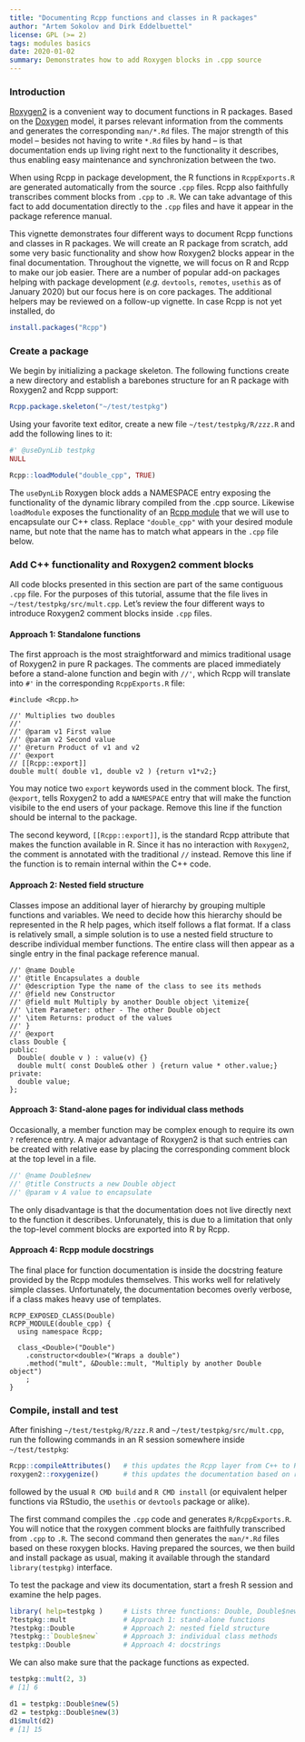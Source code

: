 ```yaml
---
title: "Documenting Rcpp functions and classes in R packages"
author: "Artem Sokolov and Dirk Eddelbuettel"
license: GPL (>= 2)
tags: modules basics
date: 2020-01-02
summary: Demonstrates how to add Roxygen blocks in .cpp source
---
```


### Introduction

[Roxygen2](https://cran.r-project.org/package=roxygen2) is a convenient way to document functions in
R packages. Based on the [Doxygen](https://en.wikipedia.org/wiki/Doxygen) model, it parses relevant
information from the comments and generates the corresponding `man/*.Rd` files. The major strength
of this model -- besides not having to write `*.Rd` files by hand -- is that documentation ends up
living right next to the functionality it describes, thus enabling easy maintenance and
synchronization between the two.

When using Rcpp in package development, the R functions in `RcppExports.R` are generated
automatically from the source `.cpp` files. Rcpp also faithfully transcribes comment blocks from
`.cpp` to `.R`. We can take advantage of this fact to add documentation directly to the `.cpp` files
and have it appear in the package reference manual.

This vignette demonstrates four different ways to document Rcpp functions and classes in R
packages. We will create an R package from scratch, add some very basic functionality and show how
Roxygen2 blocks appear in the final documentation. Throughout the vignette, we will focus on R
and Rcpp to make our job easier. There are a number of popular add-on packages helping with 
package development (_e.g._ `devtools`, `remotes`, `usethis` as of January 2020) but our focus here
is on core packages.  The additional helpers may be reviewed on a follow-up vignette.  In case
Rcpp is not yet installed, do

```r
install.packages("Rcpp")
```

### Create a package

We begin by initializing a package skeleton. The following functions create a new directory and
establish a barebones structure for an R package with Roxygen2 and Rcpp support:

```r
Rcpp.package.skeleton("~/test/testpkg")
```

Using your favorite text editor, create a new file `~/test/testpkg/R/zzz.R` and add the following
lines to it:

```r
#' @useDynLib testpkg
NULL

Rcpp::loadModule("double_cpp", TRUE)
```

The `useDynLib` Roxygen block adds a NAMESPACE entry exposing the functionality of the dynamic
library compiled from the .cpp source. Likewise `loadModule` exposes the functionality of an [Rcpp
module](http://dirk.eddelbuettel.com/code/rcpp/Rcpp-modules.pdf) that we will use to encapsulate our
C++ class. Replace `"double_cpp"` with your desired module name, but note that the name has to match
what appears in the `.cpp` file below.

### Add C++ functionality and Roxygen2 comment blocks

All code blocks presented in this section are part of the same contiguous `.cpp` file. For the
purposes of this tutorial, assume that the file lives in `~/test/testpkg/src/mult.cpp`. Let's review
the four different ways to introduce Roxygen2 comment blocks inside `.cpp` files.

#### Approach 1: Standalone functions

The first approach is the most straightforward and mimics traditional usage of Roxygen2 in pure R
packages. The comments are placed immediately before a stand-alone function and begin with `//'`,
which Rcpp will translate into `#'` in the corresponding `RcppExports.R` file:

```Rcpp
#include <Rcpp.h>

//' Multiplies two doubles
//'
//' @param v1 First value
//' @param v2 Second value
//' @return Product of v1 and v2
//' @export
// [[Rcpp::export]]
double mult( double v1, double v2 ) {return v1*v2;}
```

You may notice two `export` keywords used in the comment block. The first, `@export`, tells Roxygen2
to add a `NAMESPACE` entry that will make the function visibile to the end users of your
package. Remove this line if the function should be internal to the package.

The second keyword, `[[Rcpp::export]]`, is the standard Rcpp attribute that makes the function
available in R. Since it has no interaction with `Roxygen2`, the comment is annotated with the
traditional `//` instead. Remove this line if the function is to remain internal within the C++
code.

#### Approach 2: Nested field structure

Classes impose an additional layer of hierarchy by grouping multiple functions and variables. We
need to decide how this hierarchy should be represented in the R help pages, which itself follows a
flat format. If a class is relatively small, a simple solution is to use a nested field structure to
describe individual member functions. The entire class will then appear as a single entry in the
final package reference manual.

```Rcpp
//' @name Double
//' @title Encapsulates a double
//' @description Type the name of the class to see its methods
//' @field new Constructor
//' @field mult Multiply by another Double object \itemize{
//' \item Parameter: other - The other Double object
//' \item Returns: product of the values
//' }
//' @export
class Double {
public:
  Double( double v ) : value(v) {}
  double mult( const Double& other ) {return value * other.value;}
private:
  double value;
};
```

#### Approach 3: Stand-alone pages for individual class methods

Occasionally, a member function may be complex enough to require its own `?` reference entry. A
major advantage of Roxygen2 is that such entries can be created with relative ease by placing the
corresponding comment block at the top level in a file.

```js
//' @name Double$new
//' @title Constructs a new Double object
//' @param v A value to encapsulate
```

The only disadvantage is that the documentation does not live directly next to the function it
describes. Unforunately, this is due to a limitation that only the top-level comment blocks are
exported into R by Rcpp.

#### Approach 4: Rcpp module docstrings

The final place for function documentation is inside the docstring feature provided by the Rcpp
modules themselves. This works well for relatively simple classes. Unfortunately, the documentation
becomes overly verbose, if a class makes heavy use of templates.

```Rcpp
RCPP_EXPOSED_CLASS(Double)
RCPP_MODULE(double_cpp) {
  using namespace Rcpp;

  class_<Double>("Double")
    .constructor<double>("Wraps a double")
    .method("mult", &Double::mult, "Multiply by another Double object")
    ;
}
```

### Compile, install and test

After finishing `~/test/testpkg/R/zzz.R` and `~/test/testpkg/src/mult.cpp`, run the following
commands in an R session somewhere inside `~/test/testpkg`:

```R
Rcpp::compileAttributes()   # this updates the Rcpp layer from C++ to R
roxygen2::roxygenize()      # this updates the documentation based on roxygen comments
```

followed by the usual `R CMD build` and `R CMD install` (or equivalent helper functions via RStudio,
the `usethis` or `devtools` package or alike). 

The first command compiles the `.cpp` code and generates `R/RcppExports.R`. You will notice that the
roxygen comment blocks are faithfully transcribed from `.cpp` to `.R`. The second command then
generates the `man/*.Rd` files based on these roxygen blocks. Having prepared the sources, we then
build and install package as usual, making it available through the standard `library(testpkg)`
interface.

To test the package and view its documentation, start a fresh R session and examine the help pages.

```R
library( help=testpkg )     # Lists three functions: Double, Double$new and mult
?testpkg::mult              # Approach 1: stand-alone functions
?testpkg::Double            # Approach 2: nested field structure
?testpkg::`Double$new`      # Approach 3: individual class methods
testpkg::Double             # Approach 4: docstrings
```

We can also make sure that the package functions as expected.

```R
testpkg::mult(2, 3)    
# [1] 6

d1 = testpkg::Double$new(5)
d2 = testpkg::Double$new(3)
d1$mult(d2)
# [1] 15
```
